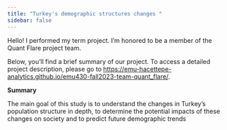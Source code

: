 ```yaml
---
title: "Turkey's demographic structures changes "
sidebar: false 
---
```

Hello! I performed my term project. 
I'm honored to be a member of the Quant Flare project team.

Below, you'll find a brief summary of our project. To access a detailed project description, please go to [https://emu-hacettepe-analytics.github.io/emu430-fall2023-team-quant_flare/](#0){.uri}.

**Summary**

The main goal of this study is to understand the changes in Turkey’s population structure in depth, to determine the potential impacts of these changes on society and to predict future demographic trends
